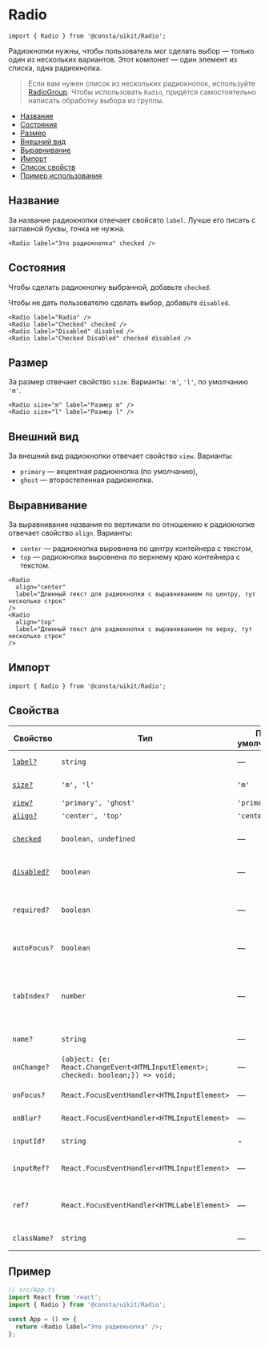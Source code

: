 
<!--info
description: Радиокнопка. Можно выбрать один вариант.
-->

# Radio

```tsx
import { Radio } from '@consta/uikit/Radio';
```

Радиокнопки нужны, чтобы пользователь мог сделать выбор — только один из нескольких
вариантов. Этот компонет — один элемент из списка, одна радиокнопка.

> Если вам нужен список из нескольких радиокнопок, используйте [RadioGroup](?path=/docs/components-radiogroup--playground). Чтобы использовать `Radio`, придётся самостоятельно написать обработку выбора из группы.

- [Название](#название)
- [Состояния](#состояния)
- [Размер](#размер)
- [Внешний вид](#внешний-вид)
- [Выравнивание](#выравнивание)
- [Импорт](#импорт)
- [Список свойств](#свойства)
- [Пример использования](#пример)

## Название

За название радиокнопки отвечает свойсвто `label`. Лучше его писать с заглавной буквы, точка не нужна.

<RadioExampleOne />

```tsx
<Radio label="Это радиокнопка" checked />
```

## Состояния

Чтобы сделать радиокнопку выбранной, добавьте `checked`.

Чтобы не дать пользователю сделать выбор, добавьте `disabled`.

<RadioExampleStatus />

```tsx
<Radio label="Radio" />
<Radio label="Checked" checked />
<Radio label="Disabled" disabled />
<Radio label="Checked Disabled" checked disabled />
```

## Размер

За размер отвечает свойство `size`. Варианты: `'m'`, `'l'`, по умолчанию `'m'`.

<RadioExampleSize />

```tsx
<Radio size="m" label="Размер m" />
<Radio size="l" label="Размер l" />
```

## Внешний вид

За внешний вид радиокнопки отвечает свойство `view`. Варианты:

- `primary` — акцентная радиокнопка (по умолчанию),
- `ghost` — второстепенная радиокнопка.

<RadioExampleView />

## Выравнивание

За выравнивание названия по вертикали по отношению к радиокнопке отвечает свойство `align`. Варианты:

- `center` — радиокнопка выровнена по центру контейнера с текстом,
- `top` — радиокнопка выровнена по верхнему краю контейнера с текстом.

<RadioExampleAlign />

```tsx
<Radio
  align="center"
  label="Длинный текст для радиокнопки с выравниванием по центру, тут несколько строк"
/>
<Radio
  align="top"
  label="Длинный текст для радиокнопки с выравниванием по верху, тут несколько строк"
/>
```

## Импорт

```tsx
import { Radio } from '@consta/uikit/Radio';
```

## Свойства

<!-- props:start -->

| Свойство                  | Тип                                                                              | По умолчанию | Описание                                                                     |
| ------------------------- | -------------------------------------------------------------------------------- | ------------ | ---------------------------------------------------------------------------- |
| [`label?`](#название)     | `string`                                                                         | —            | Текст рядом с радиокнопкой                                                   |
| [`size?`](#размер)        | `'m', 'l'`                                                                       | `'m'`        | Размер радиокнопки                                                           |
| [`view?`](#внешний-вид)   | `'primary', 'ghost'`                                                             | `'primary'`  | Внешний вид                                                                  |
| [`align?`](#выравнивание) | `'center', 'top'`                                                                | `'center'`   | Выравнивание                                                                 |
| [`checked`](#состояния)   | `boolean, undefined`                                                             | —            | Делает радиокнопку выбранной                                                 |
| [`disabled?`](#состояния) | `boolean`                                                                        | —            | Делает радиокнопку неактивной                                                |
| `required?`               | `boolean`                                                                        | —            | Такую радиокнопку обязательно нужно выбрать                                  |
| `autoFocus?`              | `boolean`                                                                        | —            | Переносит фокус на эту кнопку                                                |
| `tabIndex?`               | `number`                                                                         | —            | Порядковый номер при переходе между элементами интерфейса по клавише **tab** |
| `name?`                   | `string`                                                                         | —            | Имя для `<input>` в DOM                                                      |
| `onChange?`               | `(object: {e: React.ChangeEvent<HTMLInputElement>; checked: boolean;}) => void;` | —            | Действие при выборе радиокнопки                                              |
| `onFocus?`                | `React.FocusEventHandler<HTMLInputElement>`                                      | —            | Действие по фокусу                                                           |
| `onBlur?`                 | `React.FocusEventHandler<HTMLInputElement>`                                      | —            | Действие при потере фокуса                                                   |
| `inputId?`                | `string`                                                                         | -            | Идентификатор для инпута                                                     |
| `inputRef?`               | `React.FocusEventHandler<HTMLInputElement>`                                      | —            | Ссылка на DOM-элемент `<input>`                                              |
| `ref?`                    | `React.FocusEventHandler<HTMLLabelElement>`                                      | —            | Ссылка на корневой DOM-элемент этого компонента                              |
| `className?`              | `string`                                                                         | —            | Дополнительные CSS-классы                                                    |

<!-- props:end -->

## Пример

```ts
// src/App.ts
import React from 'react';
import { Radio } from '@consta/uikit/Radio';

const App = () => {
  return <Radio label="Это радиокнопка" />;
};
```
